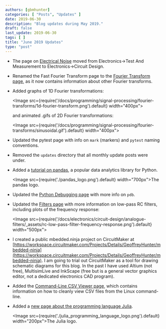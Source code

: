 ```yaml
---
authors: [gbmhunter]
categories: [ "Posts", "Updates" ]
date: 2019-06-30
description: "Blog updates during May 2019."
draft: false
last_update: 2019-06-30
tags: [ ]
title: "June 2019 Updates"
type: "post"
---
```


* The page on [Electrical Noise](/electronics/circuit-design/electrical-noise) moved from Electronics->Test And Measurement to Electronics->Circuit Design.

* Renamed the Fast Fourier Transform page to the [Fourier Transform page](/programming/signal-processing/fourier-transforms), as it now contains information about other Fourier transforms.

* Added graphs of 1D Fourier transformations:

    <Image src={require('/docs/programming/signal-processing/fourier-transforms/1d-fourier-transform.png').default} width="400px"></Image>

    and animated .gifs of 2D Fourier transformations:

    <Image src={require('/docs/programming/signal-processing/fourier-transforms/sinusoidal.gif').default} width="400px"></Image>

* Updated the pytest page with info on `mark` (markers) and `pytest` naming conventions.

* Removed the `updates` directory that all monthly update posts were under.

* Added a [tutorial on pandas](/programming/languages/python/pandas), a popular data analytics library for Python.

    <Image src={require('./pandas_logo.png').default} width="700px">The pandas logo.</Image>

* Updated the [Python Debugging page](/programming/languages/python/python-debugging) with more info on `pdb`.

* Updated the [Filters page](/electronics/circuit-design/analogue-filters) with more information on low-pass RC filters, including plots of the frequency response:

    <Image src={require('/docs/electronics/circuit-design/analogue-filters/_assets/rc-low-pass-filter-frequency-response.png').default} width="500px"></Image>

* I created a public mbedded.ninja project on CircuitMaker at [https://workspace.circuitmaker.com/Projects/Details/GeoffreyHunter/mbedded-ninja](https://workspace.circuitmaker.com/Projects/Details/GeoffreyHunter/mbedded-ninja). I am going to trial out CircuitMaker as a tool for drawing schematic diagrams for this blog. In the past I have used Altium (not free), MultisimLive and InkScape (free but is a general vector graphics editor, not a dedicated electronics CAD program).

* Added the [Command-Line CSV Viewer page](/programming/operating-systems/linux/command-line-csv-viewer), which contains information on how to cleanly view CSV files from the Linux command-line.

* Added a [new page about the programming language Julia](/programming/languages/julia).

    <Image src={require('./julia_programming_language_logo.png').default} width="200px">The Julia logo.</Image>
